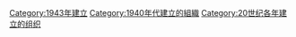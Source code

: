 {{Cat topic in year|topic=建立的組織|year=1943}}

[[Category:1943年建立|Category:1943年建立]]
[[Category:1940年代建立的組織|Category:1940年代建立的組織]]
[[Category:20世纪各年建立的组织|Category:20世纪各年建立的组织]]